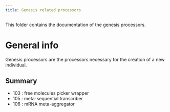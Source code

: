 ```yaml
---
title: Genesis related processors
---
```


This folder contains the documentation of the genesis processors.


# General info

Genesis processors are the processors necessary for the creation of a new individual.

## Summary

* 103 : free molecules picker wrapper
* 105 : meta-sequential transcriber
* 106 : mRNA meta-aggregator
